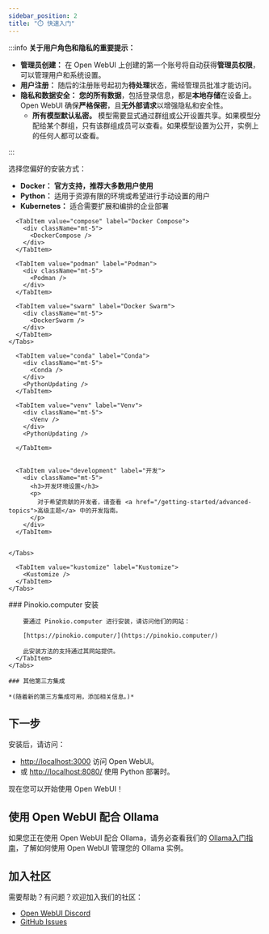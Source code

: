 ```yaml
---
sidebar_position: 2
title: "⏱️ 快速入门"
---
```




<TopBanners />

:::info **关于用户角色和隐私的重要提示：**

- **管理员创建：** 在 Open WebUI 上创建的第一个账号将自动获得**管理员权限**，可以管理用户和系统设置。
- **用户注册：** 随后的注册账号起初为**待处理**状态，需经管理员批准才能访问。
- **隐私和数据安全：** **您的所有数据**，包括登录信息，都是**本地存储**在设备上。 Open WebUI 确保**严格保密**，且**无外部请求**以增强隐私和安全性。
  - **所有模型默认私密。** 模型需要显式通过群组或公开设置共享。如果模型分配给某个群组，只有该群组成员可以查看。如果模型设置为公开，实例上的任何人都可以查看。

:::

选择您偏好的安装方式：

- **Docker：** **官方支持，推荐大多数用户使用**
- **Python：** 适用于资源有限的环境或希望进行手动设置的用户
- **Kubernetes：** 适合需要扩展和编排的企业部署


<Tabs>
  <TabItem value="docker" label="Docker">
    <Tabs>
      <TabItem value="docker" label="Docker">
        <div className="mt-5">
          <ManualDocker />
          <DockerUpdating />
        </div>
      </TabItem>

      <TabItem value="compose" label="Docker Compose">
        <div className="mt-5">
          <DockerCompose />
        </div>
      </TabItem>

      <TabItem value="podman" label="Podman">
        <div className="mt-5">
          <Podman />
        </div>
      </TabItem>

      <TabItem value="swarm" label="Docker Swarm">
        <div className="mt-5">
          <DockerSwarm />
        </div>
      </TabItem>
    </Tabs>

  </TabItem>
  <TabItem value="python" label="Python">
    <Tabs>
      <TabItem value="uv" label="uv">
        <div className="mt-5">
          <Uv />
        </div>
        <PythonUpdating />
      </TabItem>


      <TabItem value="conda" label="Conda">
        <div className="mt-5">
          <Conda />
        </div>
        <PythonUpdating />
      </TabItem>

      <TabItem value="venv" label="Venv">
        <div className="mt-5">
          <Venv />
        </div>
        <PythonUpdating />

      </TabItem>


      <TabItem value="development" label="开发">
        <div className="mt-5">
          <h3>开发环境设置</h3>
          <p>
            对于希望贡献的开发者，请查看 <a href="/getting-started/advanced-topics">高级主题</a> 中的开发指南。
          </p>
        </div>
      </TabItem>


    </Tabs>
  </TabItem>

  <TabItem value="kubernetes" label="Kubernetes">
    <Tabs>
      <TabItem value="helm" label="Helm">
        <Helm />
      </TabItem>

      <TabItem value="kustomize" label="Kustomize">
        <Kustomize />
      </TabItem>
    </Tabs>
  </TabItem>


  <TabItem value="third-party" label="第三方">
    <Tabs>
      <TabItem value="pinokio-computer" label="Pinokio.computer">
        ### Pinokio.computer 安装

        要通过 Pinokio.computer 进行安装，请访问他们的网站：

        [https://pinokio.computer/](https://pinokio.computer/)

        此安装方法的支持通过其网站提供。
      </TabItem>
    </Tabs>

    ### 其他第三方集成

    *(随着新的第三方集成可用，添加相关信息。)*
  </TabItem>
</Tabs>

## 下一步

安装后，请访问：

- [http://localhost:3000](http://localhost:3000) 访问 Open WebUI。
- 或 [http://localhost:8080/](http://localhost:8080/) 使用 Python 部署时。

现在您可以开始使用 Open WebUI！

## 使用 Open WebUI 配合 Ollama
如果您正在使用 Open WebUI 配合 Ollama，请务必查看我们的 [Ollama入门指南](/getting-started/quick-start/starting-with-ollama)，了解如何使用 Open WebUI 管理您的 Ollama 实例。

## 加入社区

需要帮助？有问题？欢迎加入我们的社区：

- [Open WebUI Discord](https://discord.gg/5rJgQTnV4s)
- [GitHub Issues](https://github.com/open-webui/open-webui/issues)
